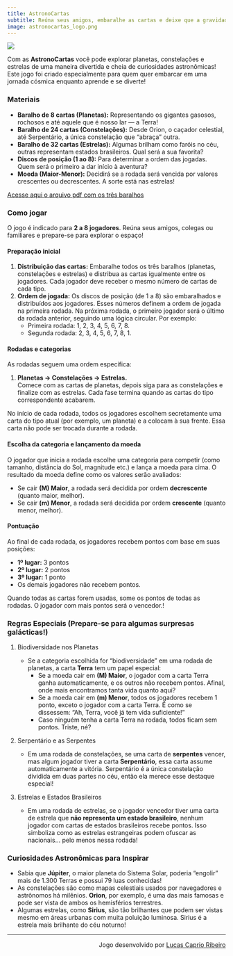 ```yaml
---
title: AstronoCartas
subtitle: Reúna seus amigos, embaralhe as cartas e deixe que a gravidade da diversão te leve para uma viagem pelo espaço.
image: astronocartas_logo.png
---
```


![](astronocartas_logo.png)

Com as **AstronoCartas** você pode explorar planetas, constelações e estrelas de uma maneira divertida e cheia de curiosidades astronômicas! Este jogo foi criado especialmente para quem quer embarcar em uma jornada cósmica enquanto aprende e se diverte!

### Materiais

- **Baralho de 8 cartas (Planetas):** Representando os gigantes gasosos, rochosos e até aquele que é nosso lar — a Terra!
- **Baralho de 24 cartas (Constelações):** Desde Orion, o caçador celestial, até Serpentário, a única constelação que "abraça" outra.
- **Baralho de 32 cartas (Estrelas):** Algumas brilham como faróis no céu, outras representam estados brasileiros. Qual será a sua favorita?
- **Discos de posição (1 ao 8):** Para determinar a ordem das jogadas. Quem será o primeiro a dar início à aventura?
- **Moeda (Maior-Menor):** Decidirá se a rodada será vencida por valores crescentes ou decrescentes. A sorte está nas estrelas!

[Acesse aqui o arquivo pdf com os três baralhos](AstronoCartas.pdf)


### Como jogar

O jogo é indicado para **2 a 8 jogadores**. Reúna seus amigos, colegas ou familiares e prepare-se para explorar o espaço!

#### Preparação inicial

1. **Distribuição das cartas:** Embaralhe todos os três baralhos (planetas, constelações e estrelas) e distribua as cartas igualmente entre os jogadores. Cada jogador deve receber o mesmo número de cartas de cada tipo.
2. **Ordem de jogada:** Os discos de posição (de 1 a 8) são embaralhados e distribuídos aos jogadores. Esses números definem a ordem de jogada na primeira rodada. Na próxima rodada, o primeiro jogador será o último da rodada anterior, seguindo uma lógica circular. Por exemplo:
   - Primeira rodada: 1, 2, 3, 4, 5, 6, 7, 8.
   - Segunda rodada: 2, 3, 4, 5, 6, 7, 8, 1.

#### Rodadas e categorias

As rodadas seguem uma ordem específica:

1. **Planetas → Constelações → Estrelas.**  
   Comece com as cartas de planetas, depois siga para as constelações e finalize com as estrelas. Cada fase termina quando as cartas do tipo correspondente acabarem.

No início de cada rodada, todos os jogadores escolhem secretamente uma carta do tipo atual (por exemplo, um planeta) e a colocam à sua frente. Essa carta não pode ser trocada durante a rodada.

#### Escolha da categoria e lançamento da moeda

O jogador que inicia a rodada escolhe uma categoria para competir (como tamanho, distância do Sol, magnitude etc.) e lança a moeda para cima. O resultado da moeda define como os valores serão avaliados:

- Se cair **(M) Maior**, a rodada será decidida por ordem **decrescente** (quanto maior, melhor).
- Se cair **(m) Menor**, a rodada será decidida por ordem **crescente** (quanto menor, melhor).

#### Pontuação

Ao final de cada rodada, os jogadores recebem pontos com base em suas posições:

- **1º lugar:** 3 pontos
- **2º lugar:** 2 pontos
- **3º lugar:** 1 ponto
- Os demais jogadores não recebem pontos.

Quando todas as cartas forem usadas, some os pontos de todas as rodadas. O jogador com mais pontos será o vencedor.!


### Regras Especiais (Prepare-se para algumas surpresas galácticas!)

1. Biodiversidade nos Planetas

   - Se a categoria escolhida for "biodiversidade" em uma rodada de planetas, a carta **Terra** tem um papel especial:
     - Se a moeda cair em **(M) Maior**, o jogador com a carta Terra ganha automaticamente, e os outros não recebem pontos. Afinal, onde mais encontramos tanta vida quanto aqui?
     - Se a moeda cair em **(m) Menor**, todos os jogadores recebem 1 ponto, exceto o jogador com a carta Terra. É como se dissessem: "Ah, Terra, você já tem vida suficiente!"
     - Caso ninguém tenha a carta Terra na rodada, todos ficam sem pontos. Triste, né?

2. Serpentário e as Serpentes

   - Em uma rodada de constelações, se uma carta de **serpentes** vencer, mas algum jogador tiver a carta **Serpentário**, essa carta assume automaticamente a vitória. Serpentário é a única constelação dividida em duas partes no céu, então ela merece esse destaque especial!

3. Estrelas e Estados Brasileiros

   - Em uma rodada de estrelas, se o jogador vencedor tiver uma carta de estrela que **não representa um estado brasileiro**, nenhum jogador com cartas de estados brasileiros recebe pontos. Isso simboliza como as estrelas estrangeiras podem ofuscar as nacionais... pelo menos nessa rodada!


### Curiosidades Astronômicas para Inspirar

- Sabia que **Júpiter**, o maior planeta do Sistema Solar, poderia "engolir" mais de 1.300 Terras e possui 79 luas conhecidas!
- As constelações são como mapas celestiais usados por navegadores e astrônomos há milênios. **Orion**, por exemplo, é uma das mais famosas e pode ser vista de ambos os hemisférios terrestres.
- Algumas estrelas, como **Sirius**, são tão brilhantes que podem ser vistas mesmo em áreas urbanas com muita poluição luminosa. Sirius é a estrela mais brilhante do céu noturno!

---
::: {.column-body style="text-align:right"}
Jogo desenvolvido por [Lucas Caprio Ribeiro](/equipe/estudantes/lucas_ribeiro.qmd) 
:::